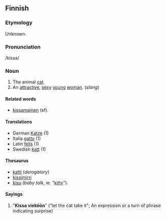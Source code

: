==Finnish==

===Etymology===
Unknown.

===Pronunciation===
/kissa/

===Noun===
#The animal [[cat]].
#An [[attractive]], [[sexy]] [[young]] [[woman]]. (''slang'')

====Related words====
*[[kissamainen]] (sf).

====Translations====
*German [[Katze]] (1)
*Italia [[gatto]] (1)
*Latin [[felis]] (1)
*Swedish [[katt]] (1)

====Thesaurus====
*[[katti]] (''derogatory'')
*[[kissimirri]]
*[[kisu]] (''baby talk'', ie. "[[kitty]]").

==== Sayings ====
# "'''Kissa vieköön'''" ("let the cat take it"; An expression or a turn of phrase indicating surprise)